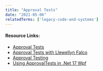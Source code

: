 ```yaml
---
title: "Approval Tests"
date: "2021-05-06"
relatedTerms: ['legacy-code-and-systems']
---
```


#### Resource Links:

- [Approval Tests](https://approvaltests.com/)
- [Approval Tests with Llewellyn Falco](https://www.hanselminutes.com/360/approval-tests-with-llewellyn-falco)
- [Approval Testing](https://understandlegacycode.com/approval-tests/)
- [Using ApprovalTests in .Net 17 Wpf](https://www.youtube.com/watch?v=Xc_ty03lZ9U)

